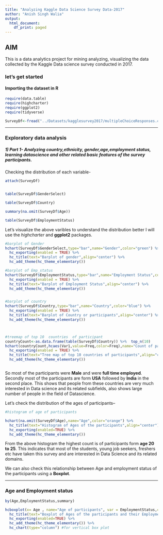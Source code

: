 ```yaml
---
title: "Analyzing Kaggle Data Science Survey Data-2017"
author: "Anish Singh Walia"
output:
  html_document:
    df_print: paged
---
```


## AIM 

This is a data analytics project for mining analyzing, visualizing the data collected by the Kaggle Data science survey conducted in 2017.


### let's get started

#### Importing the dataset in R


```r

require(data.table)
require(highcharter)
require(ggplot2)
require(tidyverse)

SurveyDf<-fread("../Datasets/kagglesurvey2017/multipleChoiceResponses.csv") #for faster data reading

```


-------------------


### Exploratory data analysis


##### 1) Part 1- Analyzing country,ethnicity, gender,age,employment status, learning datascience and other related basic features of the survey participants.

Checking the distribution of each variable-
```r
attach(SurveyDf)


table(SurveyDf$GenderSelect)

table(SurveyDf$Country)

summary(na.omit(SurveyDf$Age))

table(SurveyDf$EmploymentStatus)


```


Let's visualize the above varibles to understand the distribution better
I will use the _highcharter_ and __ggplot2__ packages.

```r
#barplot of Gender
hchart(SurveyDf$GenderSelect,type="bar",name="Gender",color="green") %>%
  hc_exporting(enabled = TRUE) %>%
  hc_title(text="Barplot of gender",align="center") %>%
  hc_add_theme(hc_theme_elementary()) 

#barplot of Emp_status
hchart(SurveyDf$EmploymentStatus,type="bar",name="Employment Status",color="red") %>% 
  hc_exporting(enabled = TRUE) %>%
  hc_title(text="Barplot of Employment Status",align="center") %>%
  hc_add_theme(hc_theme_elementary()) 


#barplot of country
hchart(SurveyDf$Country,type="bar",name="Country",color="blue") %>% 
  hc_exporting(enabled = TRUE) %>%
  hc_title(text="Barplot of Country or participants",align="center") %>%
  hc_add_theme(hc_theme_elementary()) 



#treemap of top 10  countries  of participant
countryCount<-as.data.frame(table(SurveyDf$Country)) %>%  top_n(10) 
hchart(countryCount,hcaes(Var1,value=Freq,color=Freq),name="Count of participants",type="treemap") %>%
  hc_exporting(enabled = TRUE) %>%
  hc_title(text="Tree map of top 10 countries of participants",align="center") %>%
  hc_add_theme(hc_theme_elementary()) 



```


So most of the participants were __Male__ and were __full time employed__. Secondly most of the participants are form __USA__ followed by __India__ in the second place.
This shows that people from these countries are very much interested in Data science and its related subfields, also shows large number of people in the field of Datascience.


Let's check the distribution of the ages of participants--




```r

#histogram of age of participants

hchart(na.omit(SurveyDf$Age),name="Age",color="orange") %>%
  hc_title(text="Histogram of Ages of the participants",align="center") %>%
  hc_exporting(enabled=TRUE) %>%
  hc_add_theme(hc_theme_elementary())

```


From the above histogram the highest count is of participants form __age 20 to 25__. This indicates that most of the students, young job seekers, freshers etc have taken this survey and are interested in Data Science and its related domains.

We can also check this relationship between Age and employment status of the participants using a __Boxplot__.


---------------------------



### Age and Employment status

```r
by(Age,EmploymentStatus,summary)

hcboxplot(x= Age , name="Age of participants", var = EmploymentStatus,color="purple",outliers = FALSE) %>%
  hc_title(text="Boxplot of Ages of the participants and their Employment Status",align="center") %>%
  hc_exporting(enabled=TRUE) %>%
  hc_add_theme(hc_theme_elementary()) %>% 
  hc_chart(type="column") #for vertical box plot









```














































